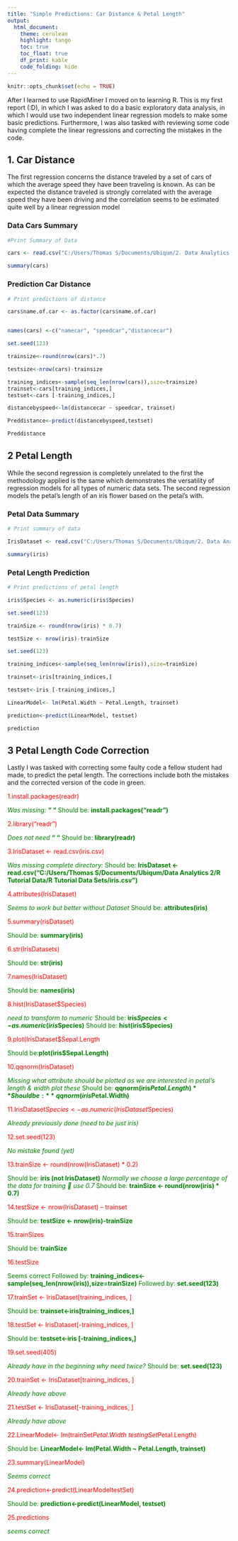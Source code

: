 ---
title: "Simple Predictions: Car Distance & Petal Length"
output: 
  html_document:
    theme: cerulean
    highlight: tango
    toc: true
    toc_float: true
    df_print: kable
    code_folding: hide
---

```{r setup, include=FALSE}
knitr::opts_chunk$set(echo = TRUE)
```

After I learned to use RapidMiner I  moved on to learning R. This is my first report (:D), in which I was asked to do a basic exploratory data analysis, in which I would use two independent linear regression models to make some basic predictions. Furthermore, I was also tasked with reviewing some code having complete the linear regressions and correcting the mistakes in the code.

## 1. Car Distance

The first regression concerns the distance traveled by a set of cars of which the average speed they have been traveling is known. As can be expected the distance traveled is strongly correlated with the average speed they have been driving and the correlation seems to be estimated quite well by a linear regression model

### Data Cars Summary
```{r echo=FALSE}
#Print Summary of Data

cars <- read.csv("C:/Users/Thomas S/Documents/Ubiqum/2. Data Analytics 2/R Tutorial Data/R Tutorial Data Sets/cars.csv")

summary(cars)
````

### Prediction Car Distance
```{r echo=FALSE}
# Print predictions of distance

cars$name.of.car <- as.factor(cars$name.of.car)


names(cars) <-c("namecar", "speedcar","distancecar")

set.seed(123)

trainsize<-round(nrow(cars)*.7)

testsize<-nrow(cars)-trainsize

training_indices<-sample(seq_len(nrow(cars)),size=trainsize)
trainset<-cars[training_indices,]
testset<-cars [-training_indices,]

distancebyspeed<-lm(distancecar ~ speedcar, trainset)

Preddistance<-predict(distancebyspeed,testset)

Preddistance
````

## 2 Petal Length

While the second regression is completely unrelated to the first the methodology applied is the same which demonstrates the versatility of regression models for all types of numeric data sets. The second regression models the petal’s length of an iris flower based on the petal’s with.

### Petal Data Summary

````{r echo=FALSE}
# Print summary of data

IrisDataset <- read.csv("C:/Users/Thomas S/Documents/Ubiqum/2. Data Analytics 2/R Tutorial Data/R Tutorial Data Sets/iris.csv")

summary(iris) 
````

### Petal Length Prediction

````{r echo=FALSE}
# Print predictions of petal length

iris$Species <- as.numeric(iris$Species)

set.seed(123)

trainSize <- round(nrow(iris) * 0.7)

testSize <- nrow(iris)-trainSize

set.seed(123)

training_indices<-sample(seq_len(nrow(iris)),size=trainSize)

trainset<-iris[training_indices,]

testset<-iris [-training_indices,]

LinearModel<- lm(Petal.Width ~ Petal.Length, trainset)

prediction<-predict(LinearModel, testset)

prediction

````


## 3 Petal Length Code Correction

Lastly I was tasked with correcting some faulty code a fellow student had made, to predict the petal length. The corrections include both the mistakes and the corrected version of the code in green.

 <p style="color:red">  1.install.packages(readr) </p>
<p style="color:green"> *Was missing:* **“ “**  Should be: **install.packages("readr")** <p style="color:green">

<p style="color:red">  2.library("readr") </p>
<p style="color:green"> *Does not need* **“ “** Should be: **library(readr)** <p style="color:green">

<p style="color:red">  3.IrisDataset <- read.csv(iris.csv) </p>
<p style="color:green"> *Was missing complete directory:*  Should be: **IrisDataset <- read.csv("C:/Users/Thomas S/Documents/Ubiqum/Data Analytics 2/R Tutorial Data/R Tutorial Data Sets/iris.csv")** <p style="color:green">


<p style="color:red"> 4.attributes(IrisDataset) <p style="color:red">
<p style="color:green"> *Seems to work but better without Dataset* Should be: **attributes(iris)** <p style="color:green">

<p style="color:red"> 5.summary(risDataset) <p style="color:red">
<p style="color:green"> Should be: **summary(iris)** <p style="color:green">

<p style="color:red"> 6.str(IrisDatasets) <p style="color:red">
<p style="color:green"> Should be: **str(iris)** <p style="color:green">

<p style="color:red"> 7.names(IrisDataset) <p style="color:red">
<p style="color:green"> Should be: **names(iris)** <p style="color:green">

<p style="color:red"> 8.hist(IrisDataset$Species) <p style="color:red">

<p style="color:green">*need to transform to numeric*
Should be: **iris$Species <- as.numeric(iris$Species)**
Should be: **hist(iris$Species)** <p style="color:green">

<p style="color:red"> 9.plot(IrisDataset$Sepal.Length <p style="color:red">

<p style="color:green"> Should be:**plot(iris$Sepal.Length)** <p style="color:green">

<p style="color:red"> 10.qqnorm(IrisDataset) <p style="color:red">

<p style="color:green"> *Missing what attribute should be plotted as we are interested in petal’s length & width plot these*
Should be: **qqnorm(iris$Petal.Length)**
Should be: **qqnorm(iris$Petal.Width)** <p style="color:green">


<p style="color:red"> 11.IrisDataset$Species<- as.numeric(IrisDataset$Species) <p style="color:red">
<p style="color:green"> *Already previously done (need to be just iris)* <p style="color:green">

<p style="color:red"> 12.set.seed(123) <p style="color:red">
<p style="color:green"> *No mistake found (yet)* <p style="color:green">

<p style="color:red"> 13.trainSize <- round(nrow(IrisDataset) * 0.2) <p style="color:red">
<p style="color:green"> Should be: **iris (not IrisDataset)**
*Normally we choose a large percentage of the data for training  use 0.7*
Should be: **trainSize <- round(nrow(iris) * 0.7)** <p style="color:green">

<p style="color:red"> 14.testSize <- nrow(IrisDataset) – trainset <p style="color:red">
<p style="color:green"> Should be: **testSize <- nrow(iris)-trainSize** <p style="color:green">

<p style="color:red"> 15.trainSizes <p style="color:red">
<p style="color:green"> Should be: **trainSize** <p style="color:green">

<p style="color:red"> 16.testSize <p style="color:red">
<p style="color:green"> Seems correct
Followed by: **training_indices<-sample(seq_len(nrow(iris)),size=trainSize)**
Followed by: **set.seed(123)** <p style="color:green">

<p style="color:red"> 17.trainSet <- IrisDataset[training_indices, ] <p style="color:red">
<p style="color:green"> Should be: **trainset<-iris[training_indices,]** <p style="color:green">

<p style="color:red"> 18.testSet <- IrisDataset[-training_indices, ] <p style="color:red">
<p style="color:green"> Should be: **testset<-iris [-training_indices,]** <p style="color:green">

<p style="color:red"> 19.set.seed(405) <p style="color:red">
<p style="color:green"> *Already have in the beginning why need twice?*
Should be: **set.seed(123)** <p style="color:green">

<p style="color:red"> 20.trainSet <- IrisDataset[training_indices, ] <p style="color:red">
<p style="color:green"> *Already have above* <p style="color:green">

<p style="color:red"> 21.testSet <- IrisDataset[-training_indices, ] <p style="color:red">
<p style="color:green"> *Already have above* <p style="color:green">

<p style="color:red"> 22.LinearModel<- lm(trainSet$Petal.Width ~ testingSet$Petal.Length) <p style="color:red">
<p style="color:green"> Should be: **LinearModel<- lm(Petal.Width ~ Petal.Length, trainset)** <p style="color:green">

<p style="color:red"> 23.summary(LinearModel) <p style="color:red">
<p style="color:green"> *Seems correct* <p style="color:green">

<p style="color:red"> 24.prediction<-predict(LinearModeltestSet) <p style="color:red">
<p style="color:green"> Should be: **prediction<-predict(LinearModel, testset)** <p style="color:green">

<p style="color:red"> 25.predictions <p style="color:red">
<p style="color:green"> *seems correct* <p style="color:green">
